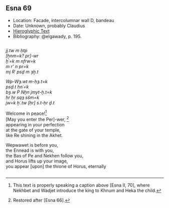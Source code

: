 ## Esna 69 {-}  
  
<style>  
  .col2 {  
    columns: 2 300px;         /* number of columns and width in pixels*/  
    -webkit-columns: 2 300px; /* chrome, safari */  
    -moz-columns: 2 300px;    /* firefox */  
    -webkit-column-break-inside: avoid;  
    -page-break-inside: avoid;  
    -break-inside: avoid;  
  }  
  
</style>  
  
- Location: Facade, intercolumnar wall D, bandeau  
- Date: Unknown, probably Claudius   
- [Hieroglyphic Text](https://www.ifao.egnet.net/uploads/publications/enligne/Temples-Esna002.pdf#page=215){target="_blank"}  
- Bibliography: @elgawady, p. 195.  
  
<div class="col2">  
*jj.tw m ḥtp*    
*[ẖnm=k? pr]-wr*    
*ḫʿ=k m nfrw=k*    
   *m r' n pr=k*  
      *mj Rʿ psḏ m ȝḫ.t*    
  
*Wp-Wȝ.wt m-ḥȝ.t=k*    
*psḏ.t ḥnʿ=k*    
*bȝ.w P Nḫn jmyt-ḫ.t=k*  
*ḥr ḥr sqȝ sšm=k*  
*jw=k ḫʿ.tw [ḥr] s.t-ḥr ḏ.t*    
   
Welcome in peace![^fn-69-1]   
[May you enter the Per]-wer, [^fn-69-2]   
appearing in your perfection   
    at the gate of your temple,  
        like Re shining in the Akhet.    
   
Wepwawet is before you,    
the Ennead is with you,    
the Bas of Pe and Nekhen follow you,    
and Horus lifts up your image,    
you appear [upon] the throne of Horus, eternally     
  
  
</div>  
  
[^fn-69-1]: This text is properly speaking a caption above [Esna II, 70], where Nekhbet and Wadjet introduce the king to Khnum and Heka the child.
[^fn-69-2]: Restored after [Esna 66].  
